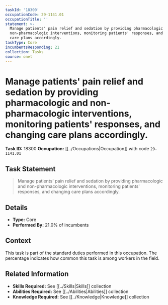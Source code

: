 ```yaml
---
taskId: '18300'
occupationCode: 29-1141.01
occupationTitle: ''
statement: >-
  Manage patients' pain relief and sedation by providing pharmacologic and
  non-pharmacologic interventions, monitoring patients' responses, and changing
  care plans accordingly.
taskType: Core
incumbentsResponding: 21
collection: Tasks
source: onet
---
```

# Manage patients' pain relief and sedation by providing pharmacologic and non-pharmacologic interventions, monitoring patients' responses, and changing care plans accordingly.

**Task ID:** 18300
**Occupation:** [[../Occupations|Occupation]] with code `29-1141.01`

## Task Statement

> Manage patients' pain relief and sedation by providing pharmacologic and non-pharmacologic interventions, monitoring patients' responses, and changing care plans accordingly.

## Details

- **Type:** Core
- **Performed By:** 21.0% of incumbents

## Context

This task is part of the standard duties performed in this occupation. The percentage indicates how common this task is among workers in the field.

## Related Information

- **Skills Required:** See [[../Skills|Skills]] collection
- **Abilities Required:** See [[../Abilities|Abilities]] collection
- **Knowledge Required:** See [[../Knowledge|Knowledge]] collection
